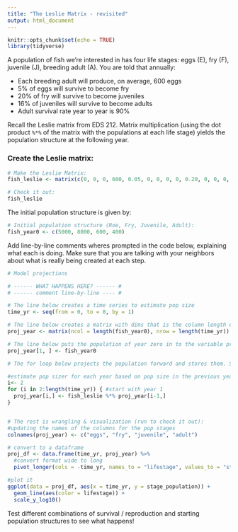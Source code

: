 ```yaml
---
title: "The Leslie Matrix - revisited"
output: html_document
---
```


```r
knitr::opts_chunk$set(echo = TRUE)
library(tidyverse)
```

A population of fish we're interested in has four life stages: eggs (E), fry (F), juvenile (J), breeding adult (A). You are told that annually:

- Each breeding adult will produce, on average, 600 eggs
- 5% of eggs will survive to become fry
- 20% of fry will survive to become juveniles
- 16% of juveniles will survive to become adults
- Adult survival rate year to year is 90%

Recall the Leslie matrix from EDS 212. Matrix multiplication (using the dot product `%*%` of the matrix with the populations at each life stage) yields the population structure at the following year. 

### Create the Leslie matrix:

```r
# Make the Leslie Matrix:
fish_leslie <- matrix(c(0, 0, 0, 600, 0.05, 0, 0, 0, 0, 0.20, 0, 0, 0, 0, 0.16, 0.9), nrow = 4, ncol = 4, byrow = TRUE)

# Check it out: 
fish_leslie
```

The initial population structure is given by: 
```r
# Initial population structure (Roe, Fry, Juvenile, Adult): 
fish_year0 <- c(5000, 8000, 600, 400)
```


Add line-by-line comments wheres prompted in the code below, explaining what each is doing. Make sure that you are talking with your neighbors about what is really being created at each step. 

```r
# Model projections

# ------ WHAT HAPPENS HERE? ------ #
# ------ comment line-by-line ---- #

# The line below creates a time series to estimate pop size
time_yr <- seq(from = 0, to = 8, by = 1)

# The line below creates a matrix with dims that is the column length of fish_year0 and row length of time_year
proj_year <- matrix(ncol = length(fish_year0), nrow = length(time_yr))

# The line below puts the population of year zero in to the variable proj_year, the brackets allow us to index into a position. so it will store in the first row and has not specification for columns
proj_year[1, ] <- fish_year0

# The for loop below projects the population forward and stores them. Starts at two because first row is filled in and goes to the legnth of time_yr

#estimate pop sizer for each year based on pop size in the previous year
i<- 2
for (i in 2:length(time_yr)) { #start with year 1
  proj_year[i,] <- fish_leslie %*% proj_year[i-1,]
}


# The rest is wrangling & visualization (run to check it out):
#updating the names of the columns for the pop stages
colnames(proj_year) <- c("eggs", "fry", "juvenile", "adult")

# convert to a dataframe
proj_df <- data.frame(time_yr, proj_year) %>% 
  #convert format wide to long
  pivot_longer(cols = -time_yr, names_to = "lifestage", values_to = "stage_population")

#plot it
ggplot(data = proj_df, aes(x = time_yr, y = stage_population)) +
  geom_line(aes(color = lifestage)) +
  scale_y_log10()

```

Test different combinations of survival / reproduction and starting population structures to see what happens! 
